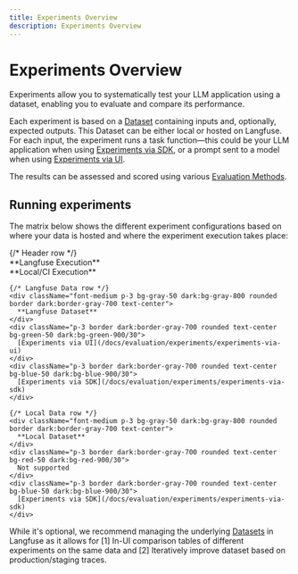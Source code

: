 ```yaml
---
title: Experiments Overview
description: Experiments Overview
---
```


# Experiments Overview

Experiments allow you to systematically test your LLM application using a dataset, enabling you to evaluate and compare its performance. 

Each experiment is based on a [Dataset](/docs/evaluation/experiments/datasets) containing inputs and, optionally, expected outputs. This Dataset can be either local or hosted on Langfuse. For each input, the experiment runs a task function—this could be your LLM application when using [Experiments via SDK](/docs/evaluation/experiments/experiments-via-sdk), or a prompt sent to a model when using [Experiments via UI](/docs/evaluation/experiments/experiments-via-ui). 

The results can be assessed and scored using various [Evaluation Methods](/docs/evaluation/evaluation-methods/llm-as-a-judge).

## Running experiments

The matrix below shows the different experiment configurations based on where your data is hosted and where the experiment execution takes place:

<div className="my-6">
  <div className="grid grid-cols-3 gap-2">
    {/* Header row */}
    <div></div>
    <div className="text-center font-medium p-3 bg-gray-50 dark:bg-gray-800 rounded border dark:border-gray-700">
      **Langfuse Execution**
    </div>
    <div className="text-center font-medium p-3 bg-gray-50 dark:bg-gray-800 rounded border dark:border-gray-700">
      **Local/CI Execution**
    </div>

    {/* Langfuse Data row */}
    <div className="font-medium p-3 bg-gray-50 dark:bg-gray-800 rounded border dark:border-gray-700 text-center">
      **Langfuse Dataset**
    </div>
    <div className="p-3 border dark:border-gray-700 rounded text-center bg-green-50 dark:bg-green-900/30">
      [Experiments via UI](/docs/evaluation/experiments/experiments-via-ui)
    </div>
    <div className="p-3 border dark:border-gray-700 rounded text-center bg-blue-50 dark:bg-blue-900/30">
      [Experiments via SDK](/docs/evaluation/experiments/experiments-via-sdk)
    </div>

    {/* Local Data row */}
    <div className="font-medium p-3 bg-gray-50 dark:bg-gray-800 rounded border dark:border-gray-700 text-center">
      **Local Dataset**
    </div>
    <div className="p-3 border dark:border-gray-700 rounded text-center bg-red-50 dark:bg-red-900/30">
      Not supported
    </div>
    <div className="p-3 border dark:border-gray-700 rounded text-center bg-blue-50 dark:bg-blue-900/30">
      [Experiments via SDK](/docs/evaluation/experiments/experiments-via-sdk)
    </div>

  </div>
</div>

<Callout type="info">

While it's optional, we recommend managing the underlying [Datasets](/docs/evaluation/experiments/datasets) in Langfuse as it allows for [1] In-UI comparison tables of different experiments on the same data and [2] Iteratively improve dataset based on production/staging traces.

</Callout>
